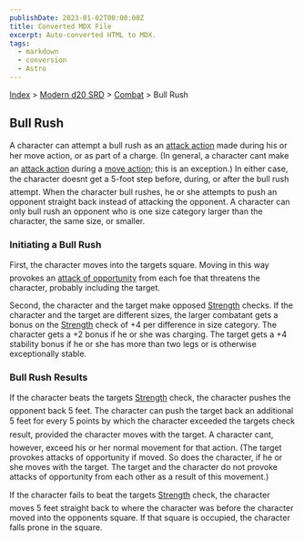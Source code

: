 ```yaml
---
publishDate: 2023-01-02T00:00:00Z
title: Converted MDX File
excerpt: Auto-converted HTML to MDX.
tags:
  - markdown
  - conversion
  - Astro
---
```


[Index](-index) > [Modern d20 SRD](modern-d20-srd-index) > [Combat](modern-d20-srd-combat-index) > Bull Rush

## Bull Rush

A character can attempt a bull rush as an [attack
action](modern-d20-srd-combat-attack-actions) made during his or her move action, or as part of a charge. (In general, a character cant make an [attack
action](modern-d20-srd-combat-attack-actions) during a [move
action](modern-d20-srd-combat-move-actions); this is an exception.) In either case, the character doesnt get a 5-foot step before, during, or after the bull rush attempt. When the character bull rushes, he or she attempts to push an opponent straight back instead of attacking the opponent. A character can only bull rush an opponent who is one size category larger than the character, the same size, or smaller.

### Initiating a Bull Rush

First, the character moves into the targets square. Moving in this way provokes an [attack
of opportunity](modern-d20-srd-combat-attacks-of-opportunity) from each foe that threatens the character, probably including the target.

Second, the character and the target make opposed [Strength](modern-d20-srd-basics-ability-scores) checks. If the character and the target are different sizes, the larger combatant gets a bonus on the [Strength](modern-d20-srd-basics-ability-scores) check of +4 per difference in size category. The character gets a +2 bonus if he or she was charging. The target gets a +4 stability bonus if he or she has more than two legs or is otherwise exceptionally stable.

### Bull Rush Results

If the character beats the targets [Strength](modern-d20-srd-basics-ability-scores) check, the character pushes the opponent back 5 feet. The character can push the target back an additional 5 feet for every 5 points by which the character exceeded the targets check result, provided the character moves with the target. A character cant, however, exceed his or her normal movement for that action. (The target provokes attacks of opportunity if moved. So does the character, if he or she moves with the target. The target and the character do not provoke attacks of opportunity from each other as a result of this movement.)

If the character fails to beat the targets [Strength](modern-d20-srd-basics-ability-scores) check, the character moves 5 feet straight back to where the character was before the character moved into the opponents square. If that square is occupied, the character falls prone in the square.
